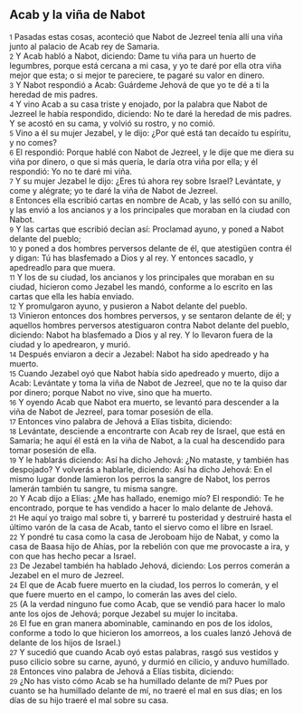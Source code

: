 == Acab y la viña de Nabot ==

{{anchor|1}} <small>1</small> Pasadas estas cosas, aconteció que Nabot de Jezreel tenía allí una viña junto al palacio de Acab rey de Samaria.<br>
{{anchor|2}} <small>2</small> Y Acab habló a Nabot, diciendo: Dame tu viña para un huerto de legumbres, porque está cercana a mi casa, y yo te daré por ella otra viña mejor que esta; o si mejor te pareciere, te pagaré su valor en dinero.<br>
{{anchor|3}} <small>3</small> Y Nabot respondió a Acab: Guárdeme Jehová de que yo te dé a ti la heredad de mis padres.<br>
{{anchor|4}} <small>4</small> Y vino Acab a su casa triste y enojado, por la palabra que Nabot de Jezreel le había respondido, diciendo: No te daré la heredad de mis padres. Y se acostó en su cama, y volvió su rostro, y no comió.<br>
{{anchor|5}} <small>5</small> Vino a él su mujer Jezabel, y le dijo: ¿Por qué está tan decaído tu espíritu, y no comes?<br>
{{anchor|6}} <small>6</small> El respondió: Porque hablé con Nabot de Jezreel, y le dije que me diera su viña por dinero, o que si más quería, le daría otra viña por ella; y él respondió: Yo no te daré mi viña.<br>
{{anchor|7}} <small>7</small> Y su mujer Jezabel le dijo: ¿Eres tú ahora rey sobre Israel? Levántate, y come y alégrate; yo te daré la viña de Nabot de Jezreel.<br>
{{anchor|8}} <small>8</small> Entonces ella escribió cartas en nombre de Acab, y las selló con su anillo, y las envió a los ancianos y a los principales que moraban en la ciudad con Nabot.<br>
{{anchor|9}} <small>9</small> Y las cartas que escribió decían así: Proclamad ayuno, y poned a Nabot delante del pueblo;<br>
{{anchor|10}} <small>10</small> y poned a dos hombres perversos delante de él, que atestigüen contra él y digan: Tú has blasfemado a Dios y al rey. Y entonces sacadlo, y apedreadlo para que muera.<br>
{{anchor|11}} <small>11</small> Y los de su ciudad, los ancianos y los principales que moraban en su ciudad, hicieron como Jezabel les mandó, conforme a lo escrito en las cartas que ella les había enviado.<br>
{{anchor|12}} <small>12</small> Y promulgaron ayuno, y pusieron a Nabot delante del pueblo.<br>
{{anchor|13}} <small>13</small> Vinieron entonces dos hombres perversos, y se sentaron delante de él; y aquellos hombres perversos atestiguaron contra Nabot delante del pueblo, diciendo: Nabot ha blasfemado a Dios y al rey. Y lo llevaron fuera de la ciudad y lo apedrearon, y murió.<br>
{{anchor|14}} <small>14</small> Después enviaron a decir a Jezabel: Nabot ha sido apedreado y ha muerto.<br>
{{anchor|15}} <small>15</small> Cuando Jezabel oyó que Nabot había sido apedreado y muerto, dijo a Acab: Levántate y toma la viña de Nabot de Jezreel, que no te la quiso dar por dinero; porque Nabot no vive, sino que ha muerto.<br>
{{anchor|16}} <small>16</small> Y oyendo Acab que Nabot era muerto, se levantó para descender a la viña de Nabot de Jezreel, para tomar posesión de ella.<br>
{{anchor|17}} <small>17</small> Entonces vino palabra de Jehová a Elías tisbita, diciendo:<br>
{{anchor|18}} <small>18</small> Levántate, desciende a encontrarte con Acab rey de Israel, que está en Samaria; he aquí él está en la viña de Nabot, a la cual ha descendido para tomar posesión de ella.<br>
{{anchor|19}} <small>19</small> Y le hablarás diciendo: Así ha dicho Jehová: ¿No mataste, y también has despojado? Y volverás a hablarle, diciendo: Así ha dicho Jehová: En el mismo lugar donde lamieron los perros la sangre de Nabot, los perros lamerán también tu sangre, tu misma sangre.<br>
{{anchor|20}} <small>20</small> Y Acab dijo a Elías: ¿Me has hallado, enemigo mío? El respondió: Te he encontrado, porque te has vendido a hacer lo malo delante de Jehová.<br>
{{anchor|21}} <small>21</small> He aquí yo traigo mal sobre ti, y barreré tu posteridad y destruiré hasta el último varón de la casa de Acab, tanto el siervo como el libre en Israel.<br>
{{anchor|22}} <small>22</small> Y pondré tu casa como la casa de Jeroboam hijo de Nabat, y como la casa de Baasa hijo de Ahías, por la rebelión con que me provocaste a ira, y con que has hecho pecar a Israel.<br>
{{anchor|23}} <small>23</small> De Jezabel también ha hablado Jehová, diciendo: Los perros comerán a Jezabel en el muro de Jezreel.<br>
{{anchor|24}} <small>24</small> El que de Acab fuere muerto en la ciudad, los perros lo comerán, y el que fuere muerto en el campo, lo comerán las aves del cielo.<br>
{{anchor|25}} <small>25</small> (A la verdad ninguno fue como Acab, que se vendió para hacer lo malo ante los ojos de Jehová; porque Jezabel su mujer lo incitaba.<br>
{{anchor|26}} <small>26</small> El fue en gran manera abominable, caminando en pos de los ídolos, conforme a todo lo que hicieron los amorreos, a los cuales lanzó Jehová de delante de los hijos de Israel.)<br>
{{anchor|27}} <small>27</small> Y sucedió que cuando Acab oyó estas palabras, rasgó sus vestidos y puso cilicio sobre su carne, ayunó, y durmió en cilicio, y anduvo humillado.<br>
{{anchor|28}} <small>28</small> Entonces vino palabra de Jehová a Elías tisbita, diciendo:<br>
{{anchor|29}} <small>29</small> ¿No has visto cómo Acab se ha humillado delante de mí? Pues por cuanto se ha humillado delante de mí, no traeré el mal en sus días; en los días de su hijo traeré el mal sobre su casa.<br>
